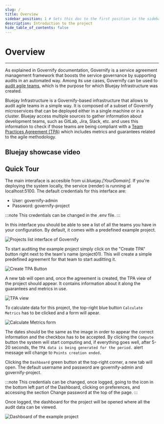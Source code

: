 ```yaml
---
slug: /
title: Overview
sidebar_position: 1 # Sets this doc to the first position in the sidebar
description: Introduction to the project
hide_table_of_contents: false
---
```



# Overview

---

As explained in Governify documentation, Governify is a service agreement management framework that boosts the service governance by supporting audits in an automated way. Among its use cases, Governify can be used to [audit agile teams](https://docs.governify.io/use-cases/auditing-agile), which is the purpose for which Bluejay Infrastructure was created.

Bluejay Infrastructure is a Governify-based infrastructure that allows to audit agile teams in a simple way. It is composed of a subset of Governify microservices that can be deployed either in a single machine or in a cluster. Bluejay access multiple sources to gather information about development teams, such as GitLab, Jira, Slack, etc. and uses this information to check if those teams are being compliant with a [Team Practices Agreement (TPA)](/customization/agreement-modeling/team-practices-agreements) which includes metrics and guarantees related to the agile methodology.

## Bluejay showcase video

<ReactPlayer playing controls url='https://www.youtube.com/watch?v=WathxnobIzc' width='100%' />

## Quick Tour

The main interaface is accesible from ui.bluejay.*[YourDomain]*. If you're deploying the system locally, the service (render) is running at localhost:5100.
The default credentials for this interface are: 
 * User: governify-admin 
 * Password: governify-project

:::note
This credentials can be changed in the .env file.
:::

In this interface you should be able to see a list of all the teams you have in your configuration. By default, it comes with a predefined example project.

![Projects list interface of Governify](/img/overview/ui-interface.png)

To start auditing the example project simply click on the "Create TPA" button right next to the team's name (project01). This will create a simple predefined agreement for that team to start auditting it.

![Create TPA Button](/img/overview/create_tpa.png)

A new tab will open and, once the agreement is created, the TPA view of the project should appear. It contains information about it along the guarantees and metrics in use.

![TPA view](/img/overview/tpa_view.png)

To calculate data for this project, the top-right blue button `Calculate Metrics` has to be clicked and a form will apear.

![Calculate Metrics form](/img/overview/compute_metrics.png)

The dates should be the same as the image in order to appear the correct information and the checkbox has to be accepted. By clicking the `Compute` button the system will start computing and, if everything goes well, after 5-20 seconds, the `TPA data is being generated for the period.` alert message will change to `Points creation ended.`

Clicking the `Dashboard` green button at the top-right corner, a new tab will open. The default username and password are governify-admin and governify-project.

:::note
This credentials can be changed, once logged, going to the icon in the bottom left part of the Dashboard, clicking on preferences, and accessing the section Change password at the top of the page.
:::

Once logged, the dashboard for the project will be opened where all the audit data can be viewed.

![Dashboard of the example project](/img/overview/dashboard.png)
